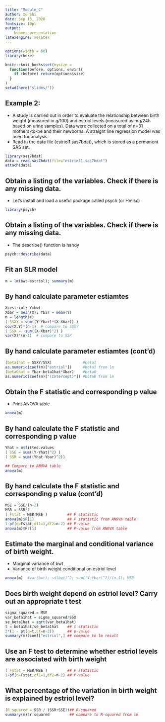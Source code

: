 ```yaml
---
title: "Module_C"
author: Xu Shi
date: Sep 13, 2020
fontsize: 10pt
output: 
    beamer_presentation
latexengine: xelatex
---
```

```r
options(width = 60)
library(here)
```
```r
knitr::knit_hooks$set(mysize = 
  function(before, options, envir){
    if (before) return(options$size)
  }
)
setwd(here("slides/")) 
```
## Example 2: 
+ A study is carried out in order to evaluate the relationship between birth weight (measured in g/100) and estriol levels (measured as mg/24h based on urine samples). Data were collected on a total of n=31 mothers-to-be and their newborns. A straight line regression model was used for analysis.
+ Read in the data file (estriol1.sas7bdat), which is stored as a permanent SAS set.
```r
library(sas7bdat)
data = read.sas7bdat(file="estriol1.sas7bdat")
attach(data)
```

## Obtain a listing of the variables. Check if there is any missing data.
+ Let's install and load a useful package called psych (or Hmisc)
```r
library(psych)
```

## Obtain a listing of the variables. Check if there is any missing data.
+ The describe() function is handy
```r
psych::describe(data)
```


## Fit an SLR model
```r
m = lm(bwt~estriol); summary(m)
```
## By hand calculate parameter estiamtes 
```r
X=estriol; Y=bwt
Xbar = mean(X); Ybar = mean(Y)
n = length(Y)
( SSXY = sum((Y-Ybar)*(X-Xbar)) )
cov(X,Y)*(n-1)  # compare to SSXY
( SSX =  sum((X-Xbar)^2) )
var(X)*(n-1)  # compare to SSX
```

## By hand calculate parameter estiamtes (cont'd)
```r
(beta1hat = SSXY/SSX)              #beta1
as.numeric(coef(m)["estriol"])     #beta1 from lm
(beta0hat = Ybar-beta1hat*Xbar)    #beta0
as.numeric(coef(m)["(Intercept)"]) #beta0 from lm
```

## Obtain the F statistic and corresponding p value
+ Print ANOVA table
```r
anova(m)
```

## By hand calculate the F statistic and corresponding p value
```r
Yhat = m$fitted.values
( SSE = sum((Y-Yhat)^2) )
( SSR = sum((Yhat-Ybar)^2))
```
```r
## Compare to ANOVA table
anova(m)
```


## By hand calculate the F statistic and corresponding p value (cont'd)
```r
MSE = SSE/(n-2) 
MSR = SSR/1
( Fstat = MSR/MSE )         ## F statistic
anova(m)$F[1]               ## F statistic from ANOVA table
1-pf(q=Fstat,df1=1,df2=n-2) ## P-value
anova(m)$Pr[1]              ## P-value from ANOVA table
```

## Estimate the marginal and conditional variance of birth weight.
+ Marginal variance of bwt
+ Variance of birth weight conditional on estriol level
```r
anova(m)  #var(bwt); sd(bwt)^2; sum((Y-Ybar)^2)/(n-1); MSE
```

## Does birth weight depend on estriol level? Carry out an appropriate t test
```r
sigma_squared = MSE                 
var_beta1hat = sigma_squared/SSX 
se_beta1hat = sqrt(var_beta1hat) 
t = beta1hat/se_beta1hat    ## t statistic
2*(1 - pt(q=t,df=n-2))      ## p-value
summary(m)$coef["estriol",] ## compare to lm result
```

## Use an F test to determine whether estriol levels are associated with birth weight
```r
( Fstat = MSR/MSE )         ## F statistic
1-pf(q=Fstat,df1=1,df2=n-2) ## P-value
```


## What percentage of the variation in birth weight is explained by estriol level?
```r
(R_squared = SSR / (SSR+SSE))## R-squared
summary(m)$r.squared         ## compare to R-squared from lm
```